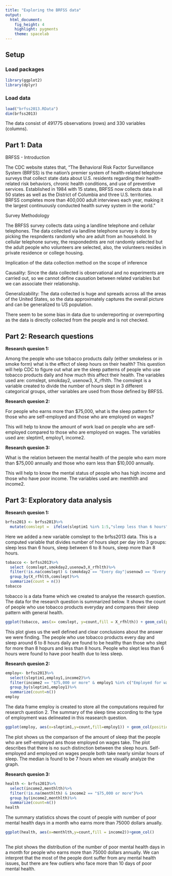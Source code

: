 ---
title: "Exploring the BRFSS data"
output: 
  html_document: 
    fig_height: 4
    highlight: pygments
    theme: spacelab
---

## Setup

### Load packages

```{r load-packages, message = FALSE}
library(ggplot2)
library(dplyr)
```

### Load data

```{r load-data}
load("brfss2013.RData")
dim(brfss2013)
```
The data consist of 491775 observations (rows) and 330 variables (columns).


## Part 1: Data

BRFSS - Introduction

The CDC website states that, "The Behavioral Risk Factor Surveillance System (BRFSS) is the nation's premier system of health-related telephone surveys that collect state data about U.S. residents regarding their health-related risk behaviors, chronic health conditions, and use of preventive services. Established in 1984 with 15 states, BRFSS now collects data in all 50 states as well as the District of Columbia and three U.S. territories. BRFSS completes more than 400,000 adult interviews each year, making it the largest continuously conducted health survey system in the world."

Survey Methodology

The BRFSS survey collects data using a landline telephone and cellular telephones. The data collected via landline telephone survey is done by picking the respndents randomly who are adult from an household. In cellular telephone survey, the respondednts are not randomly selected but the adult people who volunteers are selected, also, the volunteers resides in private residence or college housing.

Implication of the data collection method on the scope of inference

Causality: Since the data collected is observational and no experiments are carried out, so we cannot define causation between related variables but we can associate their relationship. 

Generalizability: The data collected is huge and spreads across all the areas of the United States, so the data approximately captures the overall picture and can be generalized to US population.

There seem to be some bias in data due to underreporting or overreporting as the data is directly collected from the people and is not checked.

## Part 2: Research questions

**Research quesion 1:**

Among the people who use tobacco products daily (either smokeless or in smoke form) what is the effect of sleep hours on their health? 
This question will help CDC to figure out what are the sleep patterns of people who use tobacco products daily and how much this affect their health.
The variables used are:  comslept, smokday2, usenow3, X_rfhlth. The comslept is a variable created to divide the number of hours slept in 3 different categorical groups, other variables are used from those defined by BRFSS.

**Research quesion 2:**

For people who earns more than $75,000, what is the sleep pattern for those who are self-employed and those who are employed on wages?

This will help to know the amount of work load on people who are self-employed compared to those who are employed on wages. The variables used are: sleptim1, employ1, income2.

**Research quesion 3:**

What is the relation between the mental health of the people who earn more than $75,000 annually and those who earn less than $10,000 annually.

This will help to know the mental status of people who has high income and those who have poor income. The variables used are: menthlth and income2.


## Part 3: Exploratory data analysis






**Research quesion 1:**

```{r}
brfss2013 <- brfss2013%>%
  mutate(comslept =  ifelse(sleptim1 %in% 1:5,"sleep less than 6 hours", ifelse(sleptim1 %in% 6:8,"sleep between 6 to 8 hours",ifelse(sleptim1 %in% 9:24, "sleep more than 8 hours",NA))))
```
Here we added a new variable comslept to the brfss2013 data. This is a computed variable that divides number of hours slept per day into 3 groups: sleep less than 6 hours, sleep between 6 to 8 hours, sleep more than 8 hours. 

```{r}
tobacco <- brfss2013%>%
  select (comslept,smokday2,usenow3,X_rfhlth)%>%
  filter(!is.na(comslept) & (smokday2 == "Every day"|usenow3 == "Every day") & X_rfhlth != "NA") %>%
  group_by(X_rfhlth,comslept)%>%
  summarize(count = n())
tobacco
```

tobacco is a data frame which we created to analyse the research question. The data for the research question is summarized below. It shows the count of people who use tobacco products everyday and compares their sleep pattern with general health. 

```{r}
ggplot(tobacco, aes(x= comslept, y=count,fill = X_rfhlth)) + geom_col(position = "fill")                
```

This plot gives us the well defined and clear conclusions about the answer we were finding. The people who use tobacco products every day and sleep around 6 to 8 hours daily are found to be healthy than those who slept for more than 8 hopurs and less than 8 hours. People who slept less than 6 hours were found to have poor health due to less sleep. 







**Research quesion 2:**

```{r}
employ<- brfss2013%>%
  select(sleptim1,employ1,income2)%>%
  filter(income2 == "$75,000 or more" & employ1 %in% c("Employed for wages","Self-employed") & !sleptim1 %in% c("450","103") & sleptim1!= "NA")%>%
  group_by(sleptim1,employ1)%>%
  summarize(count=n())
employ
```

The data frame employ is created to store all the computations required for research question 2. The summary of the sleep time according to the type of employment was delineated in this reasearch question.

```{r}
ggplot(employ, aes(x=sleptim1,y=count,fill=employ1)) + geom_col(position="dodge")

```

The plot shows us the comparison of the amount of sleep that the people who are self-employed ans those employed on wages take. The plot describes that there is no such distinction between the sleep hours. Self-employed and employed on wages people both take nearly similar hours of sleep. The median is found to be 7 hours when we visually analyze the graph. 







**Research quesion 3:**

```{r}
health <- brfss2013%>%
  select(income2,menthlth)%>%
  filter(!is.na(menthlth) & income2 == "$75,000 or more")%>%
  group_by(income2,menthlth)%>%
  summarize(count=n())
health
```

The summary statistics shows the count of people with number of poor mental health days in a month who earns more than 75000 dollars anually. 

```{r}
ggplot(health, aes(x=menthlth,y=count,fill = income2))+geom_col()
                                          
```

The plot shows the distribution of the number of poor mental health days in a month for people who earns more than  75000 dollars annually. We can interpret that the most of the people dont suffer from any mental health issues, but there are few outliers who face more than 10 days of poor mental health. 






